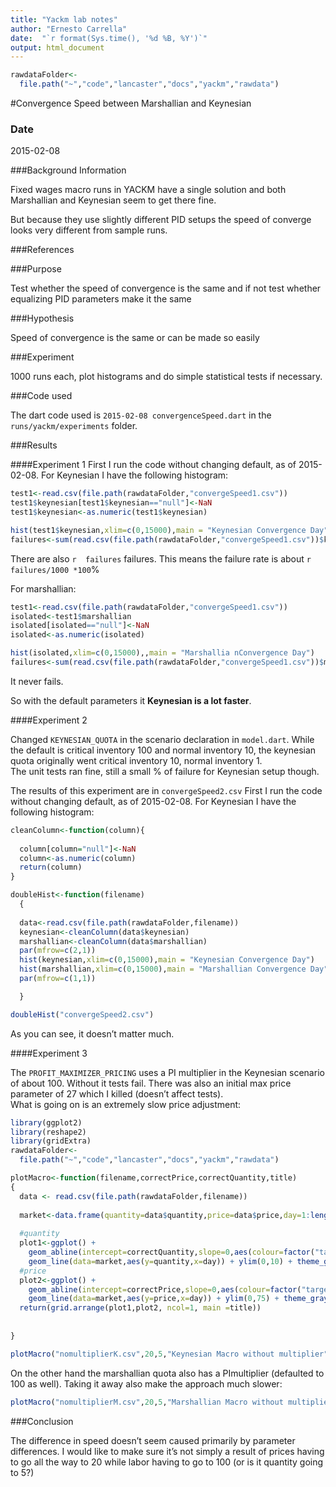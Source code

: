 ```yaml
---
title: "Yackm lab notes"
author: "Ernesto Carrella"
date:  "`r format(Sys.time(), '%d %B, %Y')`"
output: html_document
---
```


```r
rawdataFolder<-
  file.path("~","code","lancaster","docs","yackm","rawdata")
```

#Convergence Speed between Marshallian and Keynesian

### Date 

2015-02-08

###Background Information

Fixed wages macro runs in YACKM have a single solution and both Marshallian and Keynesian seem to get there fine. 

But because they use slightly different PID setups the speed of converge looks very different from sample runs.

###References

###Purpose

Test whether the speed of convergence is the same and if not test whether equalizing PID parameters make it the same


###Hypothesis

Speed of convergence is the same or can be made so easily

###Experiment

1000 runs each, plot histograms and do simple statistical tests if necessary.



###Code used

The dart code used is ```2015-02-08 convergenceSpeed.dart``` in the ```runs/yackm/experiments``` folder.

###Results

####Experiment 1
First I run the code without changing default, as of 2015-02-08. For Keynesian I have the following histogram:  
```r


test1<-read.csv(file.path(rawdataFolder,"convergeSpeed1.csv"))
test1$keynesian[test1$keynesian=="null"]<-NaN
test1$keynesian<-as.numeric(test1$keynesian)

hist(test1$keynesian,xlim=c(0,15000),main = "Keynesian Convergence Day")
failures<-sum(read.csv(file.path(rawdataFolder,"convergeSpeed1.csv"))$keynesian == "null")

```

There are also `r  failures ` failures. This means the failure rate is about `r failures/1000 *100`%

For marshallian:  
```r


test1<-read.csv(file.path(rawdataFolder,"convergeSpeed1.csv"))
isolated<-test1$marshallian
isolated[isolated=="null"]<-NaN
isolated<-as.numeric(isolated)

hist(isolated,xlim=c(0,15000),,main = "Marshallia nConvergence Day")
failures<-sum(read.csv(file.path(rawdataFolder,"convergeSpeed1.csv"))$marshallian == "null")
```

It never fails.

So with the default parameters it **Keynesian is a lot faster**.

####Experiment 2

Changed ```KEYNESIAN_QUOTA``` in the scenario declaration in ```model.dart```. While the default is critical inventory 100 and normal inventory 10, the keynesian quota originally went critical inventory 10, normal inventory 1.  
The unit tests ran fine, still a small % of failure for Keynesian setup though.

The results of this experiment are in ```convergeSpeed2.csv```
First I run the code without changing default, as of 2015-02-08. For Keynesian I have the following histogram:  
```r

cleanColumn<-function(column){
  
  column[column="null"]<-NaN
  column<-as.numeric(column)
  return(column)
}

doubleHist<-function(filename)
  {
  
  data<-read.csv(file.path(rawdataFolder,filename))
  keynesian<-cleanColumn(data$keynesian)
  marshallian<-cleanColumn(data$marshallian)
  par(mfrow=c(2,1))
  hist(keynesian,xlim=c(0,15000),main = "Keynesian Convergence Day")
  hist(marshallian,xlim=c(0,15000),main = "Marshallian Convergence Day")
  par(mfrow=c(1,1))

  }

doubleHist("convergeSpeed2.csv")

```

As you can see, it doesn't matter much.

####Experiment 3

The ```PROFIT_MAXIMIZER_PRICING``` uses a PI multiplier in the Keynesian scenario of about 100. Without it tests fail. There was also an initial max price parameter of 27 which I killed (doesn't affect tests).  
What is going on is an extremely slow price adjustment:

```r
library(ggplot2)
library(reshape2)
library(gridExtra)
rawdataFolder<-
  file.path("~","code","lancaster","docs","yackm","rawdata")

plotMacro<-function(filename,correctPrice,correctQuantity,title)
{
  data <- read.csv(file.path(rawdataFolder,filename))
  
  market<-data.frame(quantity=data$quantity,price=data$price,day=1:length(data$quantity))
  
  #quantity
  plot1<-ggplot() + 
    geom_abline(intercept=correctQuantity,slope=0,aes(colour=factor("target")),size=1,alpha=0.5) +
    geom_line(data=market,aes(y=quantity,x=day)) + ylim(0,10) + theme_gray(20)
  #price
  plot2<-ggplot() + 
    geom_abline(intercept=correctPrice,slope=0,aes(colour=factor("target")),size=1,alpha=0.5) +
    geom_line(data=market,aes(y=price,x=day)) + ylim(0,75) + theme_gray(20)
  return(grid.arrange(plot1,plot2, ncol=1, main =title))
  
  
}

plotMacro("nomultiplierK.csv",20,5,"Keynesian Macro without multiplier")
```

On the other hand the marshallian quota also has a PImultiplier (defaulted to 100 as well). Taking it away also make the approach much slower:
```r
plotMacro("nomultiplierM.csv",20,5,"Marshallian Macro without multiplier")
```



###Conclusion

The difference in speed doesn't seem caused primarily by parameter differences. I would like to make sure it's not simply a result of prices having to go all the way to 20 while labor having to go to 100 (or is it quantity going to 5?)